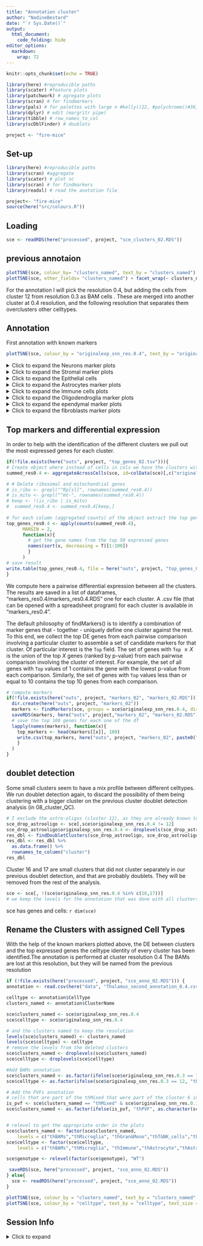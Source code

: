 ```yaml
---
title: "Annotation cluster"
author: "NadineBestard"
date: "`r Sys.Date()`"
output:
  html_document:
    code_folding: hide
editor_options: 
  markdown: 
    wrap: 72
---
```


```r
knitr::opts_chunk$set(echo = TRUE)
```

```r
library(here) #reproducible paths
library(scater) #feature plots
library(patchwork) # agregate plots
library(scran) # for findmarkers
library(pals) # for palettes with large n #kelly()22, #polychrome()#36, cols
library(dplyr) # edit (margritr pipe)
library(tibble) # row_names_to_col
library(scDblFinder) # doublets
```

```r
project <- "fire-mice"
```


## Set-up
```r
library(here) #reproducible paths
library(scran) #aggregate
library(scater) # plot sc
library(scran) # for findmarkers
library(readxl) # read the anotation file
```

```r
project<- "fire-mice"
source(here("src/colours.R"))
```
## Loading
```r
sce <- readRDS(here("processed", project, "sce_clusters_02.RDS"))
```

## previous annotaion
```r
plotTSNE(sce, colour_by= "clusters_named", text_by = "clusters_named") + scale_colour_manual(values = cols)
plotTSNE(sce, other_fields= "clusters_named") + facet_wrap(~ clusters_named) + scale_colour_manual(values = cols)

```

For the annotation I will pick the resolution 0.4, but adding the cells from cluster 12 from resolution 0.3 as BAM cells . These are merged into another cluster at 0.4 resolution, and the following resolution that separates them overclusters other celltypes.

## Annotation

First annotation with known markers

```r
plotTSNE(sce, colour_by = "originalexp_snn_res.0.4", text_by = "originalexp_snn_res.0.4", force = 0) + scale_color_manual(values = cols)
```

<details>

<summary> Click to expand the Neurons marker plots </summary>

```r
#Neurons:
list_plots <- lapply(c("Snap25", "Stmn2", "Rbfox3", "Gabrb2"),
                     function(x)plotTSNE(sce, colour_by = x ))

wrap_plots(list_plots) +  plot_annotation(title = "Neurons")
```

```r
plotExpression(sce, features=c("Snap25", "Stmn2", "Rbfox3", "Gabrb2") ,
    x="originalexp_snn_res.0.4", colour_by = "originalexp_snn_res.0.4", ncol=1) +  scale_color_manual(values = cols)
```

```r
#Inhibitory neurons

list_plots <- lapply(c("Gad1", "Gad2", "Slc32a1", "Pvalb"),
                     function(x)plotTSNE(sce, colour_by = x ))
wrap_plots(list_plots) +  plot_annotation(title =  "Inhibitory Neurons")
```

```r
plotExpression(sce, features=c("Gad1", "Gad2", "Slc32a1", "Pvalb"),
    x="originalexp_snn_res.0.4", colour_by = "originalexp_snn_res.0.4", ncol=1) +  scale_color_manual(values = cols)
```

```r
# Excitatory neurons

list_plots <- lapply(c("Satb2", "Slc12a6", "Slc17a7"),
                     function(x)plotTSNE(sce, colour_by = x )) 
wrap_plots(list_plots) +  plot_annotation(title =  "Exitatory Neurons")
```

```r
plotExpression(sce, features=c("Satb2", "Slc12a6", "Slc17a7"),
    x="originalexp_snn_res.0.4", colour_by = "originalexp_snn_res.0.4", ncol=1) +  scale_color_manual(values = cols)
```

```r
# RBFOX3 (and other Granulate cell markers)
list_plots <- lapply(c("Cdh15", "Calb2", "Rbfox3", "Reln"),
function(x)plotTSNE(sce, colour_by = x )) 
wrap_plots(list_plots) +  plot_annotation(title =  "RBFO3+ Neurons")
```

```r
plotExpression(sce, features=c("Cdh15", "Calb2", "Rbfox3", "Reln"),
    x="originalexp_snn_res.0.4", colour_by = "originalexp_snn_res.0.4", ncol=1) +  scale_color_manual(values = cols)
```

</details>

<details>

<summary> Click to expand the Stromal marker plots </summary>

```r
#Stromal

list_plots <- lapply(c( "Lamb1" , 
                                     "Hspg2", 
                                     "Col4a1", 
                                     "Fn1", 
                                     "Lama2"),
            function(x) plotTSNE(sce, colour_by = x ))

wrap_plots(list_plots) +  plot_annotation(title =  "Stromal")
```

```r
plotExpression(sce, features=c( "Lamb1" , 
                                     "Hspg2", 
                                     "Col4a1", 
                                     "Fn1", 
                                     "Lama2"),
    x="originalexp_snn_res.0.4", colour_by = "originalexp_snn_res.0.4", ncol=1) +  scale_color_manual(values = cols)
```

```r
# Endothelial cells and pericytes

list_plots <- lapply(c( "Cldn5",   
                                     "Icam2",
                                     "Pdgfrb", 
                                     "Notch3", 
                                     "Vwf",
                                     "Flt1",
                                     "Mecom"),
                     function(x)plotTSNE(sce, colour_by = x ))
wrap_plots(list_plots) +  plot_annotation(title =  " Endothelial cells and pericytes")
```

```r
plotExpression(sce, features=c( "Cldn5",   
                                     "Icam2",
                                     "Pdgfrb", 
                                     "Notch3", 
                                     "Vwf",
                                     "Flt1",
                                     "Mecom"),
    x="originalexp_snn_res.0.4", colour_by = "originalexp_snn_res.0.4", ncol=1) +  scale_color_manual(values = cols)
```

</details>

<details>

<summary>Click to expand the Epithelial cells </summary>

```r
list_plots <- lapply(c("Ttr", "Kcnj13", "Krt18"),
                     function(x)plotTSNE(sce, colour_by = x ))
wrap_plots(list_plots) +  plot_annotation(title =  "Choroid plexus epithelial cells")
```

```r
plotExpression(sce, features=c("Ttr", "Kcnj13", "Krt18"),
    x="originalexp_snn_res.0.4", colour_by = "originalexp_snn_res.0.4", ncol=1) +  scale_color_manual(values = cols)
```

</details>

<details>

<summary> Click to expand the Astrocytes marker plots </summary>

```r
# Astrocytes

list_plots <- lapply(c("Gja1",
                                    "Aqp4", 
                                    "Glul", 
                                    "Sox9", 
                                    "Ndrg2", 
                                    "Gfap", 
                                    "Aldh1a1", 
                                    "Aldh1l1", 
                                    "Vim", 
                                    "Apoe", 
                                    "Fgfr3"),
                     function(x)plotTSNE(sce, colour_by = x ))
wrap_plots(list_plots) +  plot_annotation(title = "Astrocyte")
```

```r
plotExpression(sce, features=c("Gja1",
                                    "Aqp4", 
                                    "Glul", 
                                    "Sox9", 
                                    "Ndrg2", 
                                    "Gfap", 
                                    "Aldh1a1", 
                                    "Aldh1l1", 
                                    "Vim", 
                                    "Apoe", 
                                    "Fgfr3"),
    x="originalexp_snn_res.0.4", colour_by = "originalexp_snn_res.0.4", ncol=1) +  scale_color_manual(values = cols)
```

```r
#Astrocyte markers as described in Zeisel et al. 2018 in the mouse for telencephalon and non-telencephalon astrocytes

list_plots <- lapply(c( "Agt", 
                                     "Mfge8",  
                                     "Slc6a11",
                                     "Slc6a9", 
                                     "Gdf10",
                                     "Islr",
                                     "Gfap",
                                     "Aqp4")  ,
                     function(x)plotTSNE(sce, colour_by = x ))
wrap_plots(list_plots) +  plot_annotation(title = "Astrocyte mouse telecephalon")
```

</details>

<details>

<summary> Click to expand the Immune cells plots </summary>

```r
#Microglia and macrophages

list_plots <- lapply(c( "Cd74", 
                                     "Spi1", 
                                     "Mrc1", 
                                     "Tmem119", 
                                     "Cx3cr1", 
                                     "Aif1",
                                     "P2ry12",
                                     "C1qc",
                                     "C1qa"),
            function(x)plotTSNE(sce, colour_by = x )) 
wrap_plots(list_plots) +  plot_annotation(title = "Microglia and macrophages")
```

```r
plotExpression(sce, features=c( "Cd74", 
                                     "Spi1", 
                                     "Mrc1", 
                                     "Tmem119", 
                                     "Cx3cr1", 
                                     "Aif1",
                                     "P2ry12",
                                     "C1qc",
                                     "C1qa"),
    x="originalexp_snn_res.0.4", colour_by = "originalexp_snn_res.0.4", ncol=1) +  scale_color_manual(values = cols)
```

```r
# Border associated mcrophages
list_plots <- lapply(c( "Mrc1", "Ms4a7", "Apoe"),
            function(x)plotTSNE(sce, colour_by = x )) 
wrap_plots(list_plots) +  plot_annotation(title = "Border associated macrophages")
```

```r
plotExpression(sce, features=c( "Mrc1", "Ms4a7", "Apoe"),
    x="originalexp_snn_res.0.4", colour_by = "originalexp_snn_res.0.4", ncol=1) +  scale_color_manual(values = cols)
```

```r
# Immune cells 
list_plots <- lapply(c( 
  # Tcells
  "Cd3e", 
  # Bcells
  "Cd19", 
  # Natural killer
  "Klrb1c", "Cd209a", 
  # all immune cells (CD45)
  "Ptprc"),
            function(x)plotTSNE(sce, 
                                colour_by = x ,
                                point_alpha=0.3,
                                point_size = 0.5)) 
wrap_plots(list_plots) +  plot_annotation(title = "Immune cells")
```

```r
plotExpression(sce, features=c( 
  # Tcells
  "Cd3e", 
  # Bcells
  "Cd19", 
  # Natural killer
  "Klrb1c", "Cd209a", 
  # all immune cells (CD45)
  "Ptprc"),
    x="originalexp_snn_res.0.4", colour_by = "originalexp_snn_res.0.4", ncol=1) +  scale_color_manual(values = cols)
```

```r
#monocybes/neutrophils
list_plots <- lapply(c( 
  # monocytes
  "S100a9",
  #neutrophils # i deleted ly6g bcause not present
   "Camp"),
            function(x)plotTSNE(sce, 
                                colour_by = x ,
                                point_alpha=0.3,
                                point_size = 0.5)) 
wrap_plots(list_plots) +  plot_annotation(title = "Monocytes and Neutorphils cells")
```

```r
plotExpression(sce, features=c( 
   # monocytes
  "S100a9",
  #neutrophils
   "Camp"),
    x="originalexp_snn_res.0.4", colour_by = "originalexp_snn_res.0.4", ncol=1) +  scale_color_manual(values = cols)
```

</details>

<details>

<summary> Click to expand the Oligodendroglia marker plots </summary>

```r
#OPCs

list_plots <- lapply(c("Pdgfra", 
                                    "Cspg4", 
                                    "Gpr17", 
                                    "Ptprz1",
                                    "Olig1", 
                                    "Olig2", 
                                    "Pcdh15", 
                                    "Ptgds",
                                    "Bcan"),
            function(x)plotTSNE(sce, colour_by = x )) 
wrap_plots(list_plots) +  plot_annotation(title = "OPCS")
```

```r
plotExpression(sce, features=c("Pdgfra", 
                                    "Cspg4", 
                                    "Gpr17", 
                                    "Ptprz1",
                                    "Olig1", 
                                    "Olig2", 
                                    "Pcdh15", 
                                    "Ptgds",
                                    "Bcan"),
    x="originalexp_snn_res.0.4", colour_by = "originalexp_snn_res.0.4", ncol=1) +  scale_color_manual(values = cols)
```

```r
#Oligodendrocytes

list_plots <- lapply(c("Plp1", 
                                    "Cnp", 
                                    "Mag", 
                                    "Mog", 
                                    "Mobp", 
                                    "Mbp", 
                                    "Sox10" ), 
            function(x)plotTSNE(sce, colour_by = x ))
wrap_plots(list_plots) +  plot_annotation(title =  "Oligodendrocytes")
```

```r
plotExpression(sce, features=c("Plp1", 
                                    "Cnp", 
                                    "Mag", 
                                    "Mog", 
                                    "Mobp", 
                                    "Mbp", 
                                    "Sox10" ),
    x="originalexp_snn_res.0.4", colour_by = "originalexp_snn_res.0.4", ncol=1) +  scale_color_manual(values = cols)
```

</details>

<details>

<summary> Click to expand the ependymal marker plots </summary>

```r
list_plots <- lapply(c("Vit", "Sox9", "Dynlrb2", "Ccdc153", "Rsph1", "Tm4sf1", "Pcp4l1", "Pcp4", "Hspa2", "Cd24a", "Mt2", "Chchd10"), 
           function(x)plotTSNE(sce, colour_by = x )) 
wrap_plots(list_plots) +  plot_annotation(title =  "Ependymal")

```

</details>


<details>

<summary> Click to expand the fibroblasts marker plots </summary>

```r
list_plots <- lapply(c("Lum", "Lama1", "Col1a1"), 
           function(x)plotTSNE(sce, colour_by = x )) 
wrap_plots(list_plots) +  plot_annotation(title =  "PVF")

```

</details>

## Top markers and differential expression

In order to help with the identification of the different clusters we
pull out the most expressed genes for each cluster.

```r
if(!file.exists(here("outs", project, "top_genes_02.tsv"))){
# Create object where instead of cells in cols we have the clusters with counts aggregated
summed_res0.4 <- aggregateAcrossCells(sce, id=colData(sce)[,c("originalexp_snn_res.0.4")])

# # Delete ribosomal and mitochondrial genes
# is_ribo <- grepl("^Rp[sl]", rownames(summed_res0.4))
# is_mito <- grepl("^mt-", rownames(summed_res0.4))
# keep <- !(is_ribo | is_mito)
#  summed_res0.4 <- summed_res0.4[keep,]
 
# for each column (aggregated counts) of the object extract the top genes
top_genes_res0.4 <- apply(counts(summed_res0.4), 
      MARGIN = 2,
      function(x){
        # get the gene names from the top 50 expressed genes
        names(sort(x, decreasing = T)[1:100])
        }
      )
# save result
write.table(top_genes_res0.4, file = here("outs", project, "top_genes_02.tsv"), sep = "\t", quote = FALSE, col.names = TRUE, row.names = FALSE)
}
```

We compute here a pairwise differential expression between all the
clusters. The results are saved in a list of dataframes,
"markers_res0.4/markers_res0.4.RDS" one for each cluster. A .csv file
(that can be opened with a spreadsheet program) for each cluster is
available in "markers_res0.4".

The default philosophy of findMarkers() is to identify a combination of
marker genes that - together - uniquely define one cluster against the
rest. To this end, we collect the top DE genes from each pairwise
comparison involving a particular cluster to assemble a set of candidate
markers for that cluster. Of particular interest is the `Top` field. The
set of genes with `Top` $≤X$ is the union of the top $X$ genes (ranked
by p-value) from each pairwise comparison involving the cluster of
interest. For example, the set of all genes with `Top` values of 1
contains the gene with the lowest p-value from each comparison.
Similarly, the set of genes with `Top` values less than or equal to 10
contains the top 10 genes from each comparison.

```r
# compute markers
if(!file.exists(here("outs", project, "markers_02", "markers_02.RDS"))){
  dir.create(here("outs", project, "markers_02"))
  markers <- findMarkers(sce, groups = sce$originalexp_snn_res.0.4, direction="up", lfc=1)
  saveRDS(markers, here("outs", project,"markers_02", "markers_02.RDS"))
  # save the top 100 genes for each one of the df
  lapply(names(markers), function(x){
    top_markers <- head(markers[[x]], 100)
    write.csv(top_markers, here("outs", project, "markers_02", paste0("top_markers_", x, "_res0.4.csv")), quote = FALSE)
    }
  )
}
```


## doublet detection

Some small clusters seem to have a mix profile between different celltypes. We run doublet detection again, to discard the possibility of them being clustering with a bigger cluster on the previous cluster doublet detection analysis (in 08_cluster_QC).

```r
# I exclude the astro-oligos (cluster 12), as they are already known to be a real state, that has the expression in between astros and oligos, and that is often flagged as a doublet due to the intermediate expression
sce_drop_astrooligo <- sce[,sce$originalexp_snn_res.0.4 != 12]
sce_drop_astrooligo$originalexp_snn_res.0.4 <- droplevels(sce_drop_astrooligo$originalexp_snn_res.0.4)
res_dbl <- findDoubletClusters(sce_drop_astrooligo, sce_drop_astrooligo$originalexp_snn_res.0.4)
res_dbl <- res_dbl %>% 
  as.data.frame() %>% 
  rownames_to_column("cluster")
res_dbl
```

Cluster 16 and 17 are small clusters that did not cluster separately in our previous doublet detection, and that are probably doublets. They will be removed from the rest of the analysis. 

```r
sce <- sce[, !(sce$originalexp_snn_res.0.4 %in% c(16,17))]
# we keep the levels for the annotation that was done with all clusters
```

sce has genes and cells: `r dim(sce)`

## Rename the Clusters with assigned Cell Types

With the help of the known markers plotted above, the DE between
clusters and the top expressed genes the celltype identity of every
cluster has been identified.The annotation is performed at cluster resolution 0.4
The BAMs are lost at this resolution, but they will be named from the previous resolution

```r
if (!file.exists(here("processed", project, "sce_anno_02.RDS"))) {
annotation <- read.csv(here("data", "Thalamus_second_annotation_0.4.csv"))

celltype <- annotation$CellType
clusters_named <- annotation$ClusterName

sce$clusters_named <- sce$originalexp_snn_res.0.4
sce$celltype <- sce$originalexp_snn_res.0.4

# and the clusters named to keep the resolution
levels(sce$clusters_named) <- clusters_named
levels(sce$celltype) <- celltype
# remove the levels from the deleted clusters
sce$clusters_named <- droplevels(sce$clusters_named)
sce$celltype <- droplevels(sce$celltype)

#Add BAMs annotation
sce$clusters_named <- as.factor(ifelse(sce$originalexp_snn_res.0.3 == 12, "thBAMs", as.character(sce$clusters_named)))
sce$celltype <- as.factor(ifelse(sce$originalexp_snn_res.0.3 == 12, "thBAMs", as.character(sce$celltype)))

# Add the PVFs annotation
# cells that are part of the thMixed that were part of the cluster 6 in the 0.1 resolution (these are the ones positive for the markers). 
is_pvf <- sce$clusters_named == "thMixed" & sce$originalexp_snn_res.0.1 == 6
sce$clusters_named <- as.factor(ifelse(is_pvf, "thPVF", as.character(sce$clusters_named)))


# relevel to get the appropriate order in the plots
sce$clusters_named <- factor(sce$clusters_named,
    levels = c("thBAMs","thMicroglia", "thGran&Mono","thT&NK_cells","thDC&Mono","thAstro1", "thAstro2", "thAstroOligos",  "thOPC1", "thOPC2","thiOligo","thmOligo1", "thmOligo2", "thmOligo3","thEndothelial", "thMural_cells", "thPVF","thmNeuron", "thMixed"))
sce$celltype <- factor(sce$celltype,
    levels = c("thBAMs","thMicroglia", "thImmune","thAstrocyte","thAstroOligos","thOPC" ,  "thOligodendrocyte","thEndothelial", "thMural_cells","thNeuron", "thMixed"))

sce$genotype <- relevel(factor(sce$genotype), "WT")

 saveRDS(sce, here("processed", project, "sce_anno_02.RDS"))
} else{
  sce <- readRDS(here("processed", project, "sce_anno_02.RDS"))
}
```


```r
plotTSNE(sce, colour_by = "clusters_named", text_by = "clusters_named", text_size = 3, force = 1) + scale_color_manual(values = cols)
plotTSNE(sce, colour_by = "celltype", text_by = "celltype", text_size = 3, force = 1) + scale_color_manual(values = cols)
```

<!-- ## Marker plots -->

<!-- Exploring the shiny app and the DE between clusters specific markers for -->
<!-- each one of the subtypes is identified. -->

<!-- <details> -->

<!-- <summary>Click to expand markers</summary> -->


<!-- ```{r final-violin, eval=FALSE, fig.height=25, fig.width=9, cache=TRUE, include=FALSE} -->
<!-- annotation <- read.delim(here("data", "young_data_cluster_names_anno_01_res03.tsv")) -->

<!-- annotation$Cluster_name <- -->
<!--   factor(annotation$Cluster_name, -->
<!--     levels = c( -->
<!--       "Astrocyte_1", "Astrocyte_2", "Oligo-Astrocyte", "Oligo_1", "Oligo_2", "OPC_1", "OPC-Astrocyte", "OPC-Oligo", "OPC_2", "iOligo", "mNeuron-Oligo", "mNeuron-OPC", "mNeuron_1", "mNeuron_2", "iNeuron&NRP", "Immune", "Microglia", "Oligo-Microglia", "Microglia-Astrocyte", "Microglia-iOligo", "Endothelial", "Mural_cells", "ChP_epithelia", "OEG" -->
<!--     ) -->
<!--   ) -->

<!-- # create list of all markers ( cell level and subcluster level) -->
<!-- annotation <- annotation %>% -->
<!--   arrange(Cluster_name) %>% -->
<!--   unite(col = "markers", c("Celltype_marker", "Subcluster_marker"), sep = ",", remove = FALSE, na.rm = TRUE) -->
<!-- markers <- annotation$markers %>% -->
<!--   #divide the comma-separated markers as different markers -->
<!--   strsplit(",") %>% unlist() %>% -->
<!--   unique() -->

<!-- plotExpression(sce, -->
<!--   features = markers, -->
<!--   x = "clusters_named", colour_by = "clusters_named", ncol = 1, scales = "free_y" -->
<!-- ) + -->
<!--   scale_color_manual(values = cols) + theme(axis.text.x = element_text(angle = 45, hjust = 1, vjust = 1)) -->

<!-- ``` -->



<!-- ```{r final-tsne, eval=FALSE, warning=FALSE, include=FALSE} -->
<!-- plotTSNE(sce, colour_by = "clusters_named", text_by = "clusters_named", text_size = 3, force = 1) + scale_color_manual(values = cols) -->
<!-- ``` -->



## Session Info

<details>

<summary> Click to expand </summary>

```r
sessionInfo()
```

</details>
